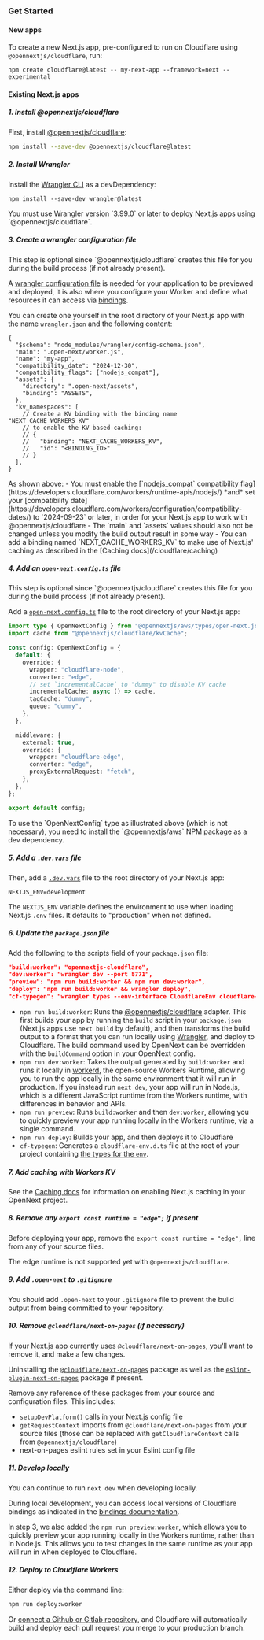 
### Get Started

#### New apps

To create a new Next.js app, pre-configured to run on Cloudflare using `@opennextjs/cloudflare`, run:

```
npm create cloudflare@latest -- my-next-app --framework=next --experimental
```

#### Existing Next.js apps

##### 1. Install @opennextjs/cloudflare

First, install [@opennextjs/cloudflare](https://www.npmjs.com/package/@opennextjs/cloudflare):

```sh
npm install --save-dev @opennextjs/cloudflare@latest
```

##### 2. Install Wrangler

Install the [Wrangler CLI](https://developers.cloudflare.com/workers/wrangler/) as a devDependency:

```npm
npm install --save-dev wrangler@latest
```

<Callout>
  You must use Wrangler version `3.99.0` or later to deploy Next.js apps using `@opennextjs/cloudflare`.
</Callout>

##### 3. Create a wrangler configuration file

<Callout type="info">
  This step is optional since `@opennextjs/cloudflare` creates this file for you during the build process (if
  not already present).
</Callout>

A [wrangler configuration file](https://developers.cloudflare.com/workers/wrangler/configuration/) is needed for your
application to be previewed and deployed, it is also where you configure your Worker and define what resources it can access via [bindings](https://developers.cloudflare.com/workers/runtime-apis/bindings/service-bindings).

You can create one yourself in the root directory of your Next.js app with the name `wrangler.json` and the following content:

```jsonc
{
  "$schema": "node_modules/wrangler/config-schema.json",
  "main": ".open-next/worker.js",
  "name": "my-app",
  "compatibility_date": "2024-12-30",
  "compatibility_flags": ["nodejs_compat"],
  "assets": {
    "directory": ".open-next/assets",
    "binding": "ASSETS",
  },
  "kv_namespaces": [
    // Create a KV binding with the binding name "NEXT_CACHE_WORKERS_KV"
    // to enable the KV based caching:
    // {
    //   "binding": "NEXT_CACHE_WORKERS_KV",
    //   "id": "<BINDING_ID>"
    // }
  ],
}
```

<Callout>
  As shown above: - You must enable the [`nodejs_compat` compatibility
  flag](https://developers.cloudflare.com/workers/runtime-apis/nodejs/) *and* set your [compatibility
  date](https://developers.cloudflare.com/workers/configuration/compatibility-dates/) to `2024-09-23` or
  later, in order for your Next.js app to work with @opennextjs/cloudflare - The `main` and `assets` values
  should also not be changed unless you modify the build output result in some way - You can add a binding
  named `NEXT_CACHE_WORKERS_KV` to make use of Next.js' caching as described in the [Caching
  docs](/cloudflare/caching)
</Callout>

##### 4. Add an `open-next.config.ts` file

<Callout type="info">
  This step is optional since `@opennextjs/cloudflare` creates this file for you during the build process (if
  not already present).
</Callout>

Add a [`open-next.config.ts`](https://opennext.js.org/aws/config) file to the root directory of your Next.js app:

```ts
import type { OpenNextConfig } from "@opennextjs/aws/types/open-next.js";
import cache from "@opennextjs/cloudflare/kvCache";

const config: OpenNextConfig = {
  default: {
    override: {
      wrapper: "cloudflare-node",
      converter: "edge",
      // set `incrementalCache` to "dummy" to disable KV cache
      incrementalCache: async () => cache,
      tagCache: "dummy",
      queue: "dummy",
    },
  },

  middleware: {
    external: true,
    override: {
      wrapper: "cloudflare-edge",
      converter: "edge",
      proxyExternalRequest: "fetch",
    },
  },
};

export default config;
```

<Callout>
  To use the `OpenNextConfig` type as illustrated above (which is not necessary), you need to install the
  `@opennextjs/aws` NPM package as a dev dependency.
</Callout>

##### 5. Add a `.dev.vars` file

Then, add a [`.dev.vars`](https://developers.cloudflare.com/workers/testing/local-development/#local-only-environment-variables) file to the root directory of your Next.js app:

```text
NEXTJS_ENV=development
```

The `NEXTJS_ENV` variable defines the environment to use when loading Next.js `.env` files. It defaults to "production" when not defined.

##### 6. Update the `package.json` file

Add the following to the scripts field of your `package.json` file:

```json
"build:worker": "opennextjs-cloudflare",
"dev:worker": "wrangler dev --port 8771",
"preview": "npm run build:worker && npm run dev:worker",
"deploy": "npm run build:worker && wrangler deploy",
"cf-typegen": "wrangler types --env-interface CloudflareEnv cloudflare-env.d.ts",
```

- `npm run build:worker`: Runs the [@opennextjs/cloudflare](https://www.npmjs.com/package/@opennextjs/cloudflare) adapter. This first builds your app by running the `build` script in your `package.json` (Next.js apps use `next build` by default), and then transforms the build output to a format that you can run locally using [Wrangler](https://developers.cloudflare.com/workers/wrangler/), and deploy to Cloudflare. The build command used by OpenNext can be overridden with the `buildCommand` option in your OpenNext config.
- `npm run dev:worker`: Takes the output generated by `build:worker` and runs it locally in [workerd](https://github.com/cloudflare/workerd), the open-source Workers Runtime, allowing you to run the app locally in the same environment that it will run in production. If you instead run `next dev`, your app will run in Node.js, which is a different JavaScript runtime from the Workers runtime, with differences in behavior and APIs.
- `npm run preview`: Runs `build:worker` and then `dev:worker`, allowing you to quickly preview your app running locally in the Workers runtime, via a single command.
- `npm run deploy`: Builds your app, and then deploys it to Cloudflare
- `cf-typegen`: Generates a `cloudflare-env.d.ts` file at the root of your project containing [the types for the `env`](https://developers.cloudflare.com/workers/wrangler/commands/#types).

##### 7. Add caching with Workers KV

See the [Caching docs](/cloudflare/caching) for information on enabling Next.js caching in your OpenNext project.

##### 8. Remove any `export const runtime = "edge";` if present

Before deploying your app, remove the `export const runtime = "edge";` line from any of your source files.

The edge runtime is not supported yet with `@opennextjs/cloudflare`.

##### 9. Add `.open-next` to `.gitignore`

You should add `.open-next` to your `.gitignore` file to prevent the build output from being committed to your repository.

##### 10. Remove `@cloudflare/next-on-pages` (if necessary)

If your Next.js app currently uses `@cloudflare/next-on-pages`, you'll want to remove it, and make a few changes.

Uninstalling the [`@cloudflare/next-on-pages`](https://www.npmjs.com/package/@cloudflare/next-on-pages) package as well as the [`eslint-plugin-next-on-pages`](https://www.npmjs.com/package/eslint-plugin-next-on-pages) package if present.

Remove any reference of these packages from your source and configuration files.
This includes:

- `setupDevPlatform()` calls in your Next.js config file
- `getRequestContext` imports from `@cloudflare/next-on-pages` from your source files
  (those can be replaced with `getCloudflareContext` calls from `@opennextjs/cloudflare`)
- next-on-pages eslint rules set in your Eslint config file

##### 11. Develop locally

You can continue to run `next dev` when developing locally.

During local development, you can access local versions of Cloudflare bindings as indicated in the [bindings documentation](./bindings).

In step 3, we also added the `npm run preview:worker`, which allows you to quickly preview your app running locally in the Workers runtime, rather than in Node.js. This allows you to test changes in the same runtime as your app will run in when deployed to Cloudflare.

##### 12. Deploy to Cloudflare Workers

Either deploy via the command line:

```sh
npm run deploy:worker
```

Or [connect a Github or Gitlab repository](https://developers.cloudflare.com/workers/ci-cd/), and Cloudflare will automatically build and deploy each pull request you merge to your production branch.
